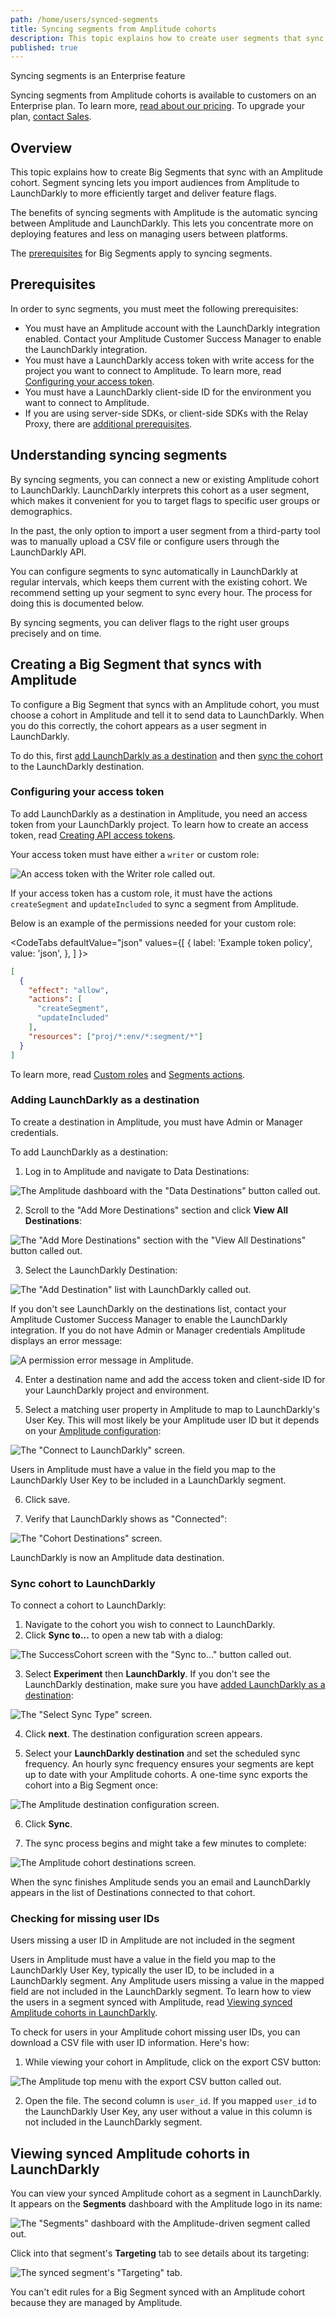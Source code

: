 ```yaml
---
path: /home/users/synced-segments
title: Syncing segments from Amplitude cohorts
description: This topic explains how to create user segments that sync with an Amplitude cohort.
published: true
---
```


<Callout intent="primary">
  <CalloutTitle>Syncing segments is an Enterprise feature</CalloutTitle>
  <CalloutDescription>

Syncing segments from Amplitude cohorts is available to customers on an Enterprise plan. To learn more, [read about our pricing](https://launchdarkly.com/pricing/). To upgrade your plan, [contact Sales](https://launchdarkly.com/contact-sales/).

  </CalloutDescription>
</Callout>

## Overview

This topic explains how to create Big Segments that sync with an Amplitude cohort. Segment syncing lets you import audiences from Amplitude to LaunchDarkly to more efficiently target and deliver feature flags.

The benefits of syncing segments with Amplitude is the automatic syncing between Amplitude and LaunchDarkly.
This lets you concentrate more on deploying features and less on managing users between platforms.

The [prerequisites](/home/users/big-segments#prerequisites) for Big Segments apply to syncing segments.

## Prerequisites

In order to sync segments, you must meet the following prerequisites:

- You must have an Amplitude account with the LaunchDarkly integration enabled. Contact your Amplitude Customer Success Manager to enable the LaunchDarkly integration.
- You must have a LaunchDarkly access token with write access for the project you want to connect to Amplitude. To learn more, read [Configuring your access token](#configuring-your-access-token).
- You must have a LaunchDarkly client-side ID for the environment you want to connect to Amplitude.
- If you are using server-side SDKs, or client-side SDKs with the Relay Proxy, there are [additional prerequisites](/home/users/big-segments#prerequisites).

## Understanding syncing segments

By syncing segments, you can connect a new or existing Amplitude cohort to LaunchDarkly. LaunchDarkly interprets this cohort as a user segment, which makes it convenient for you to target flags to specific user groups or demographics.

In the past, the only option to import a user segment from a third-party tool was to manually upload a CSV file or configure users through the LaunchDarkly API.

You can configure segments to sync automatically in LaunchDarkly at regular intervals, which keeps them current with the existing cohort. We recommend setting up your segment to sync every hour. The process for doing this is documented below.

By syncing segments, you can deliver flags to the right user groups precisely and on time.

## Creating a Big Segment that syncs with Amplitude

To configure a Big Segment that syncs with an Amplitude cohort, you must choose a cohort in Amplitude and tell it to send data to LaunchDarkly. When you do this correctly, the cohort appears as a user segment in LaunchDarkly.

To do this, first [add LaunchDarkly as a destination](#adding-launchdarkly-as-a-destination) and then [sync the cohort](#sync-cohort-to-launchdarkly) to the LaunchDarkly destination.

### Configuring your access token

To add LaunchDarkly as a destination in Amplitude, you need an access token from your LaunchDarkly project. To learn how to create an access token, read [Creating API access tokens](/home/account-security/api-access-tokens#creating-api-access-tokens).

Your access token must have either a `writer` or custom role:

![An access token with the Writer role called out.](create-access-token-callout.png)

If your access token has a custom role, it must have the actions `createSegment` and `updateIncluded` to sync a segment from Amplitude.

Below is an example of the permissions needed for your custom role:

<CodeTabs
  defaultValue="json"
  values={[
    { label: 'Example token policy', value: 'json', },
  ]
}>

<CodeTabItem value="json">

```json
[
  {
    "effect": "allow",
    "actions": [
      "createSegment",
      "updateIncluded"
    ],
    "resources": ["proj/*:env/*:segment/*"]    
  }
]
```

</CodeTabItem>
</CodeTabs>

To learn more, read [Custom roles](/home/members/custom-roles) and [Segments actions](/home/members/role-actions#segments-actions).

### Adding LaunchDarkly as a destination

To create a destination in Amplitude, you must have Admin or Manager credentials.

To add LaunchDarkly as a destination:

1. Log in to Amplitude and navigate to Data Destinations:

![The Amplitude dashboard with the "Data Destinations" button called out.](segments-amplitude-data-destinations.png)

2. Scroll to the "Add More Destinations" section and click **View All Destinations**:

![The "Add More Destinations" section with the "View All Destinations" button called out.](segments-amplitude-view-all-destinations.png)

3. Select the LaunchDarkly Destination:

![The "Add Destination" list with LaunchDarkly called out.](segments-amplitude-launchdarkly-destination.png)

If you don't see LaunchDarkly on the destinations list, contact your Amplitude Customer Success Manager to enable the LaunchDarkly integration. If you do not have Admin or Manager credentials Amplitude displays an error message:

![A permission error message in Amplitude.](segment-amplitude-permission-error.png)

4. Enter a destination name and add the access token and client-side ID for your LaunchDarkly project and environment.

5. Select a matching user property in Amplitude to map to LaunchDarkly's User Key. This will most likely be your Amplitude user ID but it depends on your [Amplitude configuration](https://help.amplitude.com/hc/en-us/articles/206404628-Step-2-Identifying-your-users):

![The "Connect to LaunchDarkly" screen.](segments-amplitude-configure-destination.png)

Users in Amplitude must have a value in the field you map to the LaunchDarkly User Key to be included in a LaunchDarkly segment.

6. Click save.

7. Verify that LaunchDarkly shows as "Connected":

![The "Cohort Destinations" screen.](segments-amplitude-connected-destination.png)

LaunchDarkly is now an Amplitude data destination.

### Sync cohort to LaunchDarkly

To connect a cohort to LaunchDarkly:

1. Navigate to the cohort you wish to connect to LaunchDarkly.
2. Click **Sync to...** to open a new tab with a dialog:

![The SuccessCohort screen with the "Sync to..." button called out.](segments-amplitude-sync.png)

3. Select **Experiment** then **LaunchDarkly**. If you don't see the LaunchDarkly destination, make sure you have [added LaunchDarkly as a destination](#adding-launchdarkly-as-a-destination):

![The "Select Sync Type" screen.](segments-amplitude-select-sync-type.png)

4. Click **next**. The destination configuration screen appears.

5. Select your **LaunchDarkly destination** and set the scheduled sync frequency. An hourly sync frequency ensures your segments are kept up to date with your Amplitude cohorts. A one-time sync exports the cohort into a Big Segment once:

![The Amplitude destination configuration screen.](segments-amplitude-destination-config.png)

6. Click **Sync**.

7. The sync process begins and might take a few minutes to complete:

![The Amplitude cohort destinations screen.](segments-amplitude-cohort-destinations.png)

When the sync finishes Amplitude sends you an email and LaunchDarkly appears in the list of Destinations connected to that cohort.

### Checking for missing user IDs

<Callout intent="info">
<CalloutTitle>Users missing a user ID in Amplitude are not included in the segment</CalloutTitle>
<CalloutDescription>

Users in Amplitude must have a value in the field you map to the LaunchDarkly User Key, typically the user ID, to be included in a LaunchDarkly segment. Any Amplitude users missing a value in the mapped field are not included in the LaunchDarkly segment. To learn how to view the users in a segment synced with Amplitude, read [Viewing synced Amplitude cohorts in LaunchDarkly](/home/users/synced-segments#viewing-synced-amplitude-cohorts-in-launchdarkly).

</CalloutDescription>
</Callout>

To check for users in your Amplitude cohort missing user IDs, you can download a CSV file with user ID information. Here's how:

1. While viewing your cohort in Amplitude, click on the export CSV button:

![The Amplitude top menu with the export CSV button called out.](segment-amplitude-export-csv.png)

2. Open the file. The second column is `user_id`. If you mapped `user_id` to the LaunchDarkly User Key, any user without a value in this column is not included in the LaunchDarkly segment.

## Viewing synced Amplitude cohorts in LaunchDarkly

You can view your synced Amplitude cohort as a segment in LaunchDarkly. It appears on the **Segments** dashboard with the Amplitude logo in its name:

![The "Segments" dashboard with the Amplitude-driven segment called out.](segments-amplitude-dashboard-callout.png)

Click into that segment's **Targeting** tab to see details about its targeting:

![The synced segment's "Targeting" tab.](segments-amplitude-sync-in-ld.png)

You can't edit rules for a Big Segment synced with an Amplitude cohort because they are managed by Amplitude.
